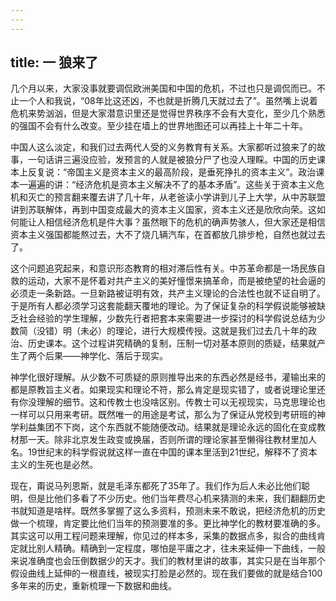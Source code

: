 ```yaml
---
---
---
```

title: 一 狼来了
---



几个月以来，大家没事就要调侃欧洲美国和中国的危机，不过也只是调侃而已。不止一个人和我说，“08年比这还凶，不也就是折腾几天就过去了”。虽然嘴上说着危机来势汹汹，但是大家潜意识里还是觉得世界秩序不会有大变化，至少几个熟悉的强国不会有什么改变。至少挂在墙上的世界地图还可以再挂上十年二十年。

中国人这么淡定，和我们过去两代人受的义务教育有关系。大家都听过狼来了的故事，一句话讲三遍没应验，发预言的人就是被狼分尸了也没人理睬。中国的历史课本上反复说：“帝国主义是资本主义的最高阶段，是垂死挣扎的资本主义”。政治课本一遍遍的讲：“经济危机是资本主义解决不了的基本矛盾”。这些关于资本主义危机和灭亡的预言翻来覆去讲了几十年，从老爸读小学讲到儿子上大学，从中苏联盟讲到苏联解体，再到中国变成最大的资本主义国家，资本主义还是欣欣向荣。这如何能让人相信经济危机是件大事？虽然眼下的危机的确声势骇人，但大家还是相信资本主义强国都能熬过去，大不了烧几辆汽车，在首都放几排步枪，自然也就过去了。

这个问题追究起来，和意识形态教育的相对滞后性有关。中苏革命都是一场民族自救的运动，大家不是怀着对共产主义的美好憧憬来搞革命，而是被绝望的社会逼的必须走一条新路。一旦新路被证明有效，共产主义理论的合法性也就不证自明了。于是所有人都必须学习这套能翻天覆地的理论。为了保证复杂的科学假说能够被缺乏社会经验的学生理解，少数先行者把套本来需要进一步探讨的科学假说总结为少数简（没错）明（未必）的理论，进行大规模传授。这就是我们过去几十年的政治、历史课本。这个过程讲究精确的复制，压制一切对基本原则的质疑，结果就产生了两个后果——神学化、落后于现实。

神学化很好理解。从少数不可质疑的原则推导出来的东西必然是经书，灌输出来的都是原教旨主义者。如果现实和理论不符，那么肯定是现实错了，或者说理论里还有你没理解的细节。这和传教士也没啥区别。传教士可以无视现实，马克思理论也一样可以只用来考研。既然唯一的用途是考试，那么为了保证从党校到考研班的神学利益集团不下岗，这个东西就不能随便改动。结果就是理论永远的固化在变成教材那一天。除非北京发生政变或换届，否则所谓的理论家甚至懒得往教材里加人名。19世纪末的科学假说就这样一直在中国的课本里活到21世纪，解释不了资本主义的生死也是必然。

现在，甭说马列恩斯，就是毛泽东都死了35年了。我们作为后人未必比他们聪明，但是比他们多看了不少历史。他们当年费尽心机来猜测的未来，我们翻翻历史书就知道是啥样。既然多掌握了这么多资料，预测未来不敢说，把经济危机的历史做一个梳理，肯定要比他们当年的预测要准的多。更比神学化的教材要准确的多。其实这可以用工程问题来理解，你见过的样本多，采集的数据点多，拟合的曲线肯定就比别人精确。精确到一定程度，哪怕是平庸之才，往未来延伸一下曲线，一般来说准确度也会压倒数据少的天才。我们的教材里讲的故事，其实只是在当年那个假设曲线上延伸的一根直线，被现实打脸是必然的。现在我们要做的就是结合100多年来的历史，重新梳理一下数据和曲线。